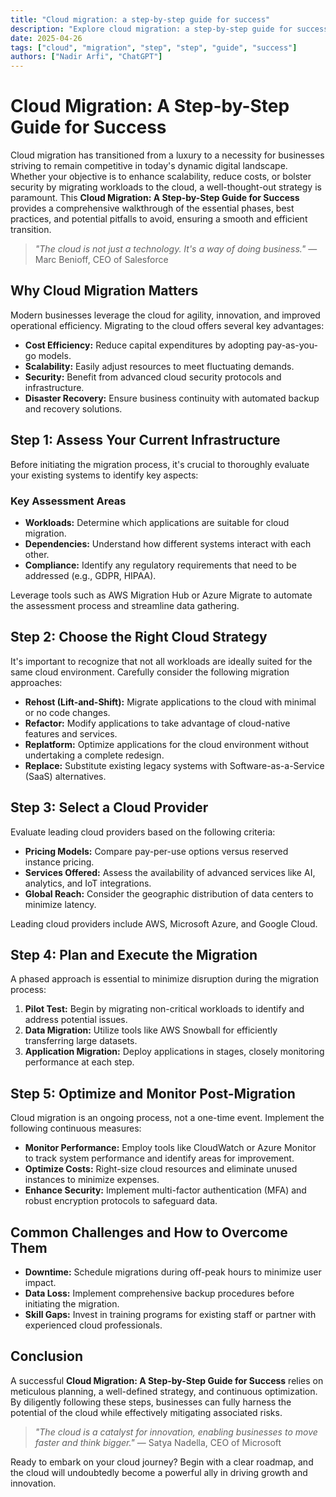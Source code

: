 ```yaml
---
title: "Cloud migration: a step-by-step guide for success"
description: "Explore cloud migration: a step-by-step guide for success in this detailed guide, offering insights, strategies, and practical tips to enhance your understanding and application of the topic."
date: 2025-04-26
tags: ["cloud", "migration", "step", "step", "guide", "success"]
authors: ["Nadir Arfi", "ChatGPT"]
---
```


# Cloud Migration: A Step-by-Step Guide for Success

Cloud migration has transitioned from a luxury to a necessity for businesses striving to remain competitive in today's dynamic digital landscape. Whether your objective is to enhance scalability, reduce costs, or bolster security by migrating workloads to the cloud, a well-thought-out strategy is paramount. This **Cloud Migration: A Step-by-Step Guide for Success** provides a comprehensive walkthrough of the essential phases, best practices, and potential pitfalls to avoid, ensuring a smooth and efficient transition.

> _"The cloud is not just a technology. It's a way of doing business."_ — Marc Benioff, CEO of Salesforce

## Why Cloud Migration Matters

Modern businesses leverage the cloud for agility, innovation, and improved operational efficiency. Migrating to the cloud offers several key advantages:

- **Cost Efficiency:** Reduce capital expenditures by adopting pay-as-you-go models.
- **Scalability:** Easily adjust resources to meet fluctuating demands.
- **Security:** Benefit from advanced cloud security protocols and infrastructure.
- **Disaster Recovery:** Ensure business continuity with automated backup and recovery solutions.

## Step 1: Assess Your Current Infrastructure

Before initiating the migration process, it's crucial to thoroughly evaluate your existing systems to identify key aspects:

### Key Assessment Areas

- **Workloads:** Determine which applications are suitable for cloud migration.
- **Dependencies:** Understand how different systems interact with each other.
- **Compliance:** Identify any regulatory requirements that need to be addressed (e.g., GDPR, HIPAA).

Leverage tools such as AWS Migration Hub or Azure Migrate to automate the assessment process and streamline data gathering.

## Step 2: Choose the Right Cloud Strategy

It's important to recognize that not all workloads are ideally suited for the same cloud environment. Carefully consider the following migration approaches:

- **Rehost (Lift-and-Shift):** Migrate applications to the cloud with minimal or no code changes.
- **Refactor:** Modify applications to take advantage of cloud-native features and services.
- **Replatform:** Optimize applications for the cloud environment without undertaking a complete redesign.
- **Replace:** Substitute existing legacy systems with Software-as-a-Service (SaaS) alternatives.

## Step 3: Select a Cloud Provider

Evaluate leading cloud providers based on the following criteria:

- **Pricing Models:** Compare pay-per-use options versus reserved instance pricing.
- **Services Offered:** Assess the availability of advanced services like AI, analytics, and IoT integrations.
- **Global Reach:** Consider the geographic distribution of data centers to minimize latency.

Leading cloud providers include AWS, Microsoft Azure, and Google Cloud.

## Step 4: Plan and Execute the Migration

A phased approach is essential to minimize disruption during the migration process:

1. **Pilot Test:** Begin by migrating non-critical workloads to identify and address potential issues.
2. **Data Migration:** Utilize tools like AWS Snowball for efficiently transferring large datasets.
3. **Application Migration:** Deploy applications in stages, closely monitoring performance at each step.

## Step 5: Optimize and Monitor Post-Migration

Cloud migration is an ongoing process, not a one-time event. Implement the following continuous measures:

- **Monitor Performance:** Employ tools like CloudWatch or Azure Monitor to track system performance and identify areas for improvement.
- **Optimize Costs:** Right-size cloud resources and eliminate unused instances to minimize expenses.
- **Enhance Security:** Implement multi-factor authentication (MFA) and robust encryption protocols to safeguard data.

## Common Challenges and How to Overcome Them

- **Downtime:** Schedule migrations during off-peak hours to minimize user impact.
- **Data Loss:** Implement comprehensive backup procedures before initiating the migration.
- **Skill Gaps:** Invest in training programs for existing staff or partner with experienced cloud professionals.

## Conclusion

A successful **Cloud Migration: A Step-by-Step Guide for Success** relies on meticulous planning, a well-defined strategy, and continuous optimization. By diligently following these steps, businesses can fully harness the potential of the cloud while effectively mitigating associated risks.

> _"The cloud is a catalyst for innovation, enabling businesses to move faster and think bigger."_ — Satya Nadella, CEO of Microsoft

Ready to embark on your cloud journey? Begin with a clear roadmap, and the cloud will undoubtedly become a powerful ally in driving growth and innovation.
